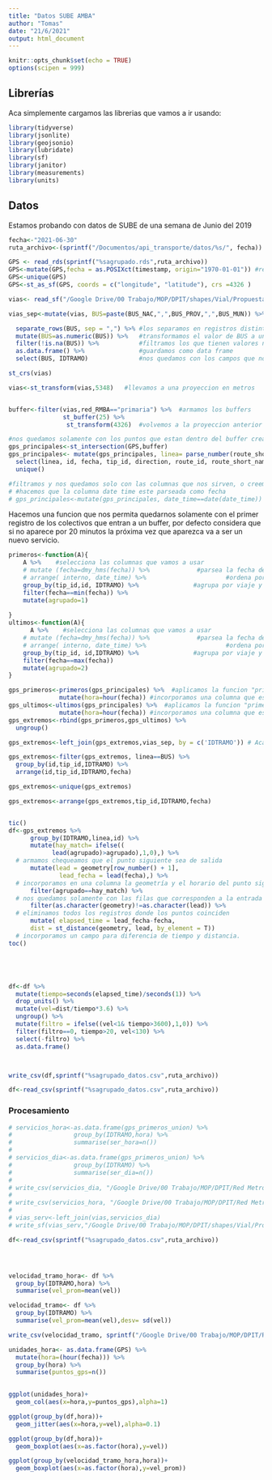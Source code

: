 ---
title: "Datos SUBE AMBA"
author: "Tomas"
date: "21/6/2021"
output: html_document
---

```{r setup, include=FALSE}
knitr::opts_chunk$set(echo = TRUE)
options(scipen = 999)
```

## Librerías

Aca simplemente cargamos las librerias que vamos a ir usando:

```{r librerias, include=FALSE}
library(tidyverse)
library(jsonlite)
library(geojsonio)
library(lubridate)
library(sf)
library(janitor)
library(measurements)
library(units)
```

## Datos

Estamos probando con datos de SUBE de una semana de Junio del 2019
```{r datos, echo=FALSE}

fecha<-"2021-06-30"
ruta_archivo<-(sprintf("/Documentos/api_transporte/datos/%s/", fecha))

GPS <- read_rds(sprintf("%sagrupado.rds",ruta_archivo))
GPS<-mutate(GPS,fecha = as.POSIXct(timestamp, origin="1970-01-01")) #reinterpretamos la fecha y hora del timestamp
GPS<-unique(GPS)
GPS<-st_as_sf(GPS, coords = c("longitude", "latitude"), crs =4326 )
```


```{r Vias principales}
vias<- read_sf("/Google Drive/00 Trabajo/MOP/DPIT/shapes/Vial/Propuesta Primaria/RED_PRIMARIA_TRAMOS_/RED_PRIMARIA_TRAMOS_.shp")

vias_sep<-mutate(vias, BUS=paste(BUS_NAC,",",BUS_PROV,",",BUS_MUN)) %>% #agrupamos en un solo campo todos los buses

  separate_rows(BUS, sep = ",") %>% #los separamos en registros distintos 
  mutate(BUS=as.numeric(BUS)) %>%   #transformamos el valor de BUS a un numero
  filter(!is.na(BUS)) %>%           #filtramos los que tienen valores nulos
  as.data.frame() %>%               #guardamos como data frame
  select(BUS, IDTRAMO)              #nos quedamos con los campos que nos interesan.

st_crs(vias)

vias<-st_transform(vias,5348)   #llevamos a una proyeccion en metros


buffer<-filter(vias,red_RMBA=="primaria") %>%  #armamos los buffers
               st_buffer(25) %>% 
                st_transform(4326)  #volvemos a la proyeccion anterior

```
```{r}
#nos quedamos solamente con los puntos que estan dentro del buffer creado
gps_principales<-st_intersection(GPS,buffer)
gps_principales<- mutate(gps_principales, linea= parse_number(route_short_name)) %>% 
  select(linea, id, fecha, tip_id, direction, route_id, route_short_name, IDTRAMO) %>% 
  unique()

#filtramos y nos quedamos solo con las columnas que nos sirven, o creemos que nos puedan servir
# #hacemos que la columna date time este parseada como fecha 
# gps_principales<-mutate(gps_principales, date_time==date(date_time))
```
Hacemos una funcion que nos permita quedarnos solamente con el primer registro de los colectivos que entran a un buffer, por defecto considera que si no aparece por 20 minutos la próxima vez que aparezca va a ser un nuevo servicio.

```{r funciones}

primeros<-function(A){
    A %>%    #selecciona las columnas que vamos a usar
    # mutate (fecha=dmy_hms(fecha)) %>%             #parsea la fecha de manera correcta
    # arrange( interno, date_time) %>%                      #ordena por numero de interno y por fecha
    group_by(tip_id,id, IDTRAMO) %>%               #agrupa por viaje y tramo
    filter(fecha==min(fecha)) %>% 
    mutate(agrupado=1)
  
}
ultimos<-function(A){
      A %>%    #selecciona las columnas que vamos a usar
    # mutate (fecha=dmy_hms(fecha)) %>%             #parsea la fecha de manera correcta
    # arrange( interno, date_time) %>%                      #ordena por numero de interno y por fecha
    group_by(tip_id, id,IDTRAMO) %>%               #agrupa por viaje y tramo
    filter(fecha==max(fecha))
    mutate(agrupado=2)
}

```








```{r}
gps_primeros<-primeros(gps_principales) %>%  #aplicamos la funcion "primeros"
              mutate(hora=hour(fecha)) #incorporamos una columna que es la hora
gps_ultimos<-ultimos(gps_principales) %>%  #aplicamos la funcion "primeros"
              mutate(hora=hour(fecha)) #incorporamos una columna que es la hora
gps_extremos<-rbind(gps_primeros,gps_ultimos) %>% 
  ungroup()

gps_extremos<-left_join(gps_extremos,vias_sep, by = c('IDTRAMO')) # Aca lo complicado unimos todos los puntos gps de un tramo con las posibles lineas del tramo, luego comparamos el campo BUS del tramos con el campo Linea del gps, si son el mismo me lo quedo. 

gps_extremos<-filter(gps_extremos, linea==BUS) %>% 
  group_by(id,tip_id,IDTRAMO) %>% 
  arrange(id,tip_id,IDTRAMO,fecha)

gps_extremos<-unique(gps_extremos) 

gps_extremos<-arrange(gps_extremos,tip_id,IDTRAMO,fecha)



```

```{r}

tic()
df<-gps_extremos %>%
      group_by(IDTRAMO,linea,id) %>% 
      mutate(hay_match= ifelse((
            lead(agrupado)>agrupado),1,0),) %>% 
  # armamos chequeamos que el punto siguiente sea de salida
      mutate(lead = geometry[row_number() + 1],
              lead_fecha = lead(fecha),) %>% 
  # incorporamos en una columna la geometría y el horario del punto siguiente
      filter(agrupado==hay_match) %>% 
  # nos quedamos solamente con las filas que corresponden a la entrada al buffer
      filter(as.character(geometry)!=as.character(lead)) %>%
  # eliminamos todos los registros donde los puntos coinciden
      mutate( elapsed_time = lead_fecha-fecha,
      dist = st_distance(geometry, lead, by_element = T))
  # incorporamos un campo para diferencia de tiempo y distancia.
toc()





df<-df %>%
  mutate(tiempo=seconds(elapsed_time)/seconds(1)) %>% 
  drop_units() %>% 
  mutate(vel=dist/tiempo*3.6) %>% 
  ungroup() %>% 
  mutate(filtro = ifelse((vel<1& tiempo>3600),1,0)) %>%  
  filter(filtro==0, tiempo>20, vel<130) %>% 
  select(-filtro) %>% 
  as.data.frame()



write_csv(df,sprintf("%sagrupado_datos.csv",ruta_archivo))

df<-read_csv(sprintf("%sagrupado_datos.csv",ruta_archivo))


```

### Procesamiento


```{r}
# servicios_hora<-as.data.frame(gps_primeros_union) %>% 
#                 group_by(IDTRAMO,hora) %>% 
#                 summarise(ser_hora=n())
# 
# servicios_dia<-as.data.frame(gps_primeros_union) %>% 
#                 group_by(IDTRAMO) %>% 
#                 summarise(ser_dia=n())
# 
# write_csv(servicios_dia, "/Google Drive/00 Trabajo/MOP/DPIT/Red Metropolitana de infra/ser_dia_tramos.csv")
# 
# write_csv(servicios_hora, "/Google Drive/00 Trabajo/MOP/DPIT/Red Metropolitana de infra/ser_hora_tramos.csv")
# 
# vias_serv<-left_join(vias,servicios_dia)
# write_sf(vias_serv,"/Google Drive/00 Trabajo/MOP/DPIT/shapes/Vial/Propuesta Primaria/PRIMARIA_TRAMOS_BUSES_/primaria_tramos_servicios.geojson")
```


```{r}
df<-read_csv(sprintf("%sagrupado_datos.csv",ruta_archivo))




velocidad_tramo_hora<- df %>% 
  group_by(IDTRAMO,hora) %>% 
  summarise(vel_prom=mean(vel))

velocidad_tramo<- df %>% 
  group_by(IDTRAMO) %>% 
  summarise(vel_prom=mean(vel),desv= sd(vel))

write_csv(velocidad_tramo, sprintf("/Google Drive/00 Trabajo/MOP/DPIT/Red Metropolitana de infra/velocidad_tramos_%s.csv",fecha))

unidades_hora<- as.data.frame(GPS) %>% 
  mutate(hora=(hour(fecha))) %>% 
  group_by(hora) %>% 
  summarise(puntos_gps=n())
  
```
```{r}
ggplot(unidades_hora)+
  geom_col(aes(x=hora,y=puntos_gps),alpha=1)
```
```{r}
ggplot(group_by(df,hora))+
  geom_jitter(aes(x=hora,y=vel),alpha=0.1)
```
```{r}
ggplot(group_by(df,hora))+
  geom_boxplot(aes(x=as.factor(hora),y=vel))
```
```{r}
ggplot(group_by(velocidad_tramo_hora,hora))+
  geom_boxplot(aes(x=as.factor(hora),y=vel_prom))
```

